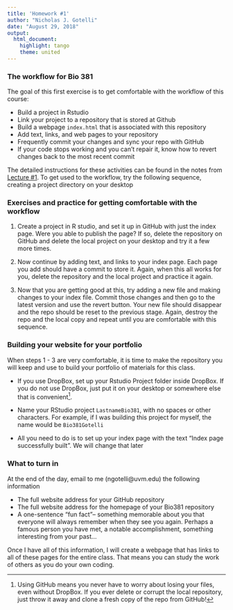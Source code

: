 ---
title: 'Homework #1'
author: "Nicholas J. Gotelli"
date: "August 29, 2018"
output: 
  html_document: 
    highlight: tango
    theme: united
---


### The workflow for Bio 381

The goal of this first exercise is to get comfortable with the workflow of this course:

* Build a project in Rstudio
* Link your project to a repository that is stored at Github
* Build a webpage `index.html` that is associated with this repository
* Add text, links, and web pages to your repository
* Frequently commit your changes and sync your repo with GitHub
* If your code stops working and you can't repair it, know how to revert changes back to the most recent commit

The detailed instructions for these activities can be found in the notes from [Lecture #1](https://gotellilab.github.io/Bio381/Lectures/Lecture01.html). To get used to the workflow, try the following sequence, creating a project directory on your desktop 

### Exercises and practice for getting comfortable with the workflow
1. Create a project in R studio, and set it up in GitHub with just the index page. Were you able to publish the page? If so, delete the repository on GitHub and delete the local project on your desktop and try it a few more times.

2. Now continue by adding text, and links to your index page. Each page you add should have a commit to store it. Again, when this all works for you, delete the repository and the local project and practice it again.

3. Now that you are getting good at this, try adding a new file and making changes to your index file. Commit those changes and then go to the latest version and use the revert button. Your new file should disappear and the repo should be reset to the previous stage. Again, destroy the repo and the local copy and repeat until you are comfortable with this sequence.

### Building your website for your portfolio

When steps 1 - 3 are very comfortable, it is time to make the repository you will keep and use to build your portfolio of materials for this class. 

* If you use DropBox, set up your Rstudio Project folder inside DropBox. If you do not use DropBox, just put it on your desktop or somewhere else that is convenient^[Using GitHub means you never have to worry about losing your files, even without DropBox. If you ever delete or corrupt the local repository, just throw it away and clone a fresh copy of the repo from GitHub!].

* Name your RStudio project `LastnameBio381`, with no spaces or other characters. For example, if I was building this project for myself, the name would be `Bio381Gotelli`
* All you need to do is to set up your index page with the text "Index page successfully built". We will change that later

### What to turn in
 At the end of the day, email to me (ngotelli@uvm.edu) the following information 
 
* The full website address for your GitHub repository
* The full website address for the homepage of your Bio381 repository
* A one-sentence "fun fact"-- something memorable about you that everyone will always remember when they see you again. Perhaps a famous person you have met, a notable accomplishment, something interesting from your past...
    
Once I have all of this information, I will create a webpage that has links to all of these pages for the entire class. That means you can study the work of others as you do your own coding.    
